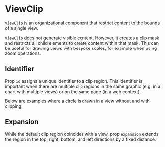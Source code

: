 
# ViewClip

<Meta of={ViewClipStories} />

`ViewClip` is an organizational component that restrict content to the bounds of a single view.

<ArgTypes of={ViewClipStories} />

`ViewClip` does not generate visible content.
However, it creates a clip mask and restricts all child elements to create content within that mask.
This can be useful for drawing views with bespoke scales, for example when using zoom operations.

## Identifier

Prop `id` assigns a unique identifier to a clip region.
This identifier is important when there are multiple clip regions in the same graphic
(e.g. in a chart with multiple views) or on the same page (in a web context).

Below are examples where a circle is drawn in a view without and with clipping.

<Canvas of={ViewClipStories.WithoutClip} />
<Canvas of={ViewClipStories.WithClip} />

## Expansion

While the default clip region coincides with a view, prop `expansion` extends the region in the
top, right, bottom, and left directions by a fixed distance.

<Canvas of={ViewClipStories.Expansion} />
